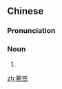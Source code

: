==Chinese==
{{zh-forms}}

===Pronunciation===
{{zh-pron
|m=ruòlì
|cat=n
}}

===Noun===
{{zh-noun}}

# {{zh-altname|斗笠}}

[[zh:箬笠]]